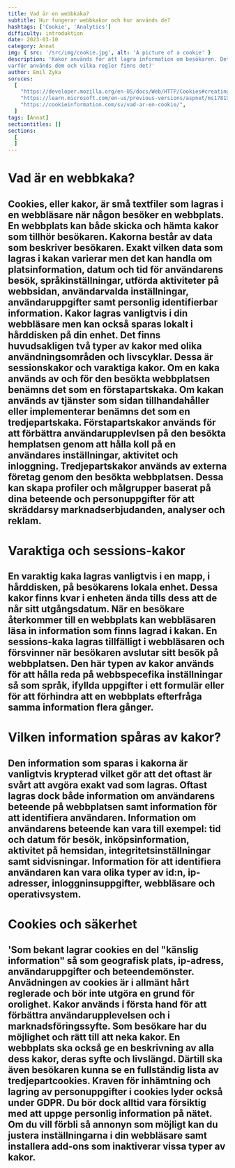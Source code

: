 ---
title: Vad är en webbkaka?
subtitle: Hur fungerar webbkakor och hur används de?
hashtags: ['Cookie', 'Analytics']
difficulty: introduktion
date: 2023-03-10
category: Annat
img: { src: '/src/img/cookie.jpg', alt: 'A picture of a cookie' }
description: 'Kakor används för att lagra information om besökaren. Det finns olika typer av kakor med olika användningsområden. Men hur fungerar kakor egentligen, 
varför används dem och vilka regler finns det?' 
author: Emil Zyka
soruces:
  [
    "https://developer.mozilla.org/en-US/docs/Web/HTTP/Cookies#creating_cookies",
    "https://learn.microsoft.com/en-us/previous-versions/aspnet/ms178194(v=vs.100)",
    "https://cookieinformation.com/sv/vad-ar-en-cookie/",
  ]
tags: [Annat]
sectiontitles: []
sections:
  [
  ]
---

<div class='flex flex-col items-center justify-center mt-8'>
  <div class='flex flex-col w-4/5 max-w-2xl text-justify'>
    <h1 class='text-left text-xl font-bold text-black dark:text-white my-4'>
      Vad är en webbkaka?
    </h1>
    <h2 class='text-lg sm:text-base text-black dark:text-gray-400'>
    Cookies, eller kakor, är små textfiler som lagras i en webbläsare när någon besöker en webbplats. En webbplats kan både skicka och hämta kakor som tillhör 
    besökaren. Kakorna består av data som beskriver besökaren. Exakt vilken data som lagras i kakan varierar men det kan handla om 
    platsinformation, datum och tid för användarens besök, språkinställningar, utförda aktiviteter på webbsidan, 
    användarvalda inställningar, användaruppgifter samt personlig identifierbar information. Kakor lagras vanligtvis i din
    webbläsare men kan också sparas lokalt i hårddisken på din enhet. 
    Det finns huvudsakligen två typer av kakor med olika användningsområden och livscyklar. Dessa är sessionskakor och varaktiga kakor.
    Om en kaka används av och för den besökta webbplatsen benämns det som en förstapartskaka. 
    Om kakan används av tjänster som sidan tillhandahåller eller implementerar benämns det som en tredjepartskaka. 
    Förstapartskakor används för att förbättra användarupplevlsen på den besökta hemplatsen genom att hålla koll 
    på en användares inställningar, aktivitet och inloggning. Tredjepartskakor används av externa företag genom den besökta webbplatsen. 
    Dessa kan skapa profiler och målgrupper baserat på dina beteende och personuppgifter för att 
    skräddarsy marknadserbjudanden, analyser och reklam.
    </h2>
  </div>
  <div class='flex flex-col w-4/5 max-w-2xl text-justify'>
    <h1 class='text-left text-xl font-bold text-black dark:text-white my-4'>
      Varaktiga och sessions-kakor
    </h1>
    <h2 class='text-lg sm:text-base text-black dark:text-gray-400'>
    En varaktig kaka lagras vanligtvis i en mapp, i hårddisken, på besökarens lokala enhet. 
    Dessa kakor finns kvar i enheten ända tills dess att de når sitt utgångsdatum. 
    När en besökare återkommer till en webbplats kan webbläsaren läsa in information som finns lagrad i kakan. 
    En sessions-kaka lagras tillfälligt i webbläsaren och försvinner när besökaren avslutar sitt besök på webbplatsen. 
    Den här typen av kakor används för att hålla reda på webbspecefika inställningar så som språk, 
    ifyllda uppgifter i ett formulär eller för att förhindra att en webbplats efterfråga samma information flera gånger.
    </h2>
  </div>
  <div class='flex flex-col w-4/5 max-w-2xl text-justify'>
    <h1 class='text-left text-xl font-bold text-black dark:text-white my-4'>
      Vilken information spåras av kakor?
    </h1>
    <h2 class='text-lg sm:text-base text-black dark:text-gray-400'>
    Den information som sparas i kakorna är vanligtvis krypterad vilket gör att det oftast är svårt att avgöra exakt vad som lagras. 
    Oftast lagras dock både information om användarens beteende på webbplatsen samt information för att identifiera användaren. 
    Information om användarens beteende kan vara till exempel: tid och datum för besök, inköpsinformation, aktivitet på hemsidan, 
    integritetsinställningar samt sidvisningar. Information för att identifiera användaren kan vara olika typer av id:n, 
    ip-adresser, inloggninsuppgifter, webbläsare och operativsystem.
    </h2>
  </div>
    <div class='flex flex-col w-4/5 max-w-2xl text-justify'>
    <h1 class='text-left text-xl font-bold text-black dark:text-white my-4'>
      Cookies och säkerhet
    </h1>
    <h2 class='text-lg sm:text-base text-black dark:text-gray-400'>
    'Som bekant lagrar cookies en del "känslig information" så som geografisk plats, ip-adress, användaruppgifter och beteendemönster. 
    Anvädningen av cookies är i allmänt hårt reglerade och bör inte utgöra en grund för orolighet. 
    Kakor används i första hand för att förbättra användarupplevelsen och i marknadsföringssyfte. 
    Som besökare har du möjlighet och rätt till att neka kakor. 
    En webbplats ska också ge en beskrivning av alla dess kakor, deras syfte och livslängd. 
    Därtill ska även besökaren kunna se en fullständig lista av tredjepartcookies. 
    Kraven för inhämtning och lagring av personuppgifter i cookies lyder också under GDPR. 
    Du bör dock alltid vara försiktig med att uppge personlig information på nätet. 
    Om du vill förbli så annonyn som möjligt kan du justera inställningarna i din 
    webbläsare samt installera add-ons som inaktiverar vissa typer av kakor.
    </h2>
  </div>
  </div>